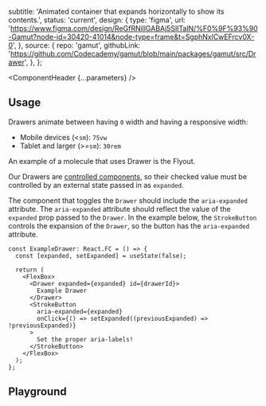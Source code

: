 


  subtitle:
    'Animated container that expands horizontally to show its contents.',
  status: 'current',
  design: {
    type: 'figma',
    url: 'https://www.figma.com/design/ReGfRNillGABAj5SlITalN/%F0%9F%93%90-Gamut?node-id=30420-41014&node-type=frame&t=SgphNxlCwEFrcv0X-0',
  },
  source: {
    repo: 'gamut',
    githubLink:
      'https://github.com/Codecademy/gamut/blob/main/packages/gamut/src/Drawer',
  },
};

<Meta of={DrawerStories} />

<ComponentHeader {...parameters} />

## Usage

Drawers animate between having `0` width and having a responsive width:

- Mobile devices (&lt;`sm`): `75vw`
- Tablet and larger (&gt;=`sm`): `30rem`

An example of a molecule that uses Drawer is the <LinkTo id="Molecules/Flyout">Flyout</LinkTo>.

Our Drawers are [controlled components](https://reactjs.org/docs/forms.html#controlled-components), so their checked value must be controlled by an external state passed in as `expanded`.

The component that toggles the `Drawer` should include the `aria-expanded` attribute. The `aria-expanded` attribute should reflect the value of the `expanded` prop passed to the `Drawer`. In the example below, the `StrokeButton` controls the expansion of the `Drawer`, so the button has the `aria-expanded` attribute.

```tsx
const ExampleDrawer: React.FC = () => {
  const [expanded, setExpanded] = useState(false);

  return (
    <FlexBox>
      <Drawer expanded={expanded} id={drawerId}>
        Example Drawer
      </Drawer>
      <StrokeButton
        aria-expanded={expanded}
        onClick={() => setExpanded((previousExpanded) => !previousExpanded)}
      >
        Set the proper aria-labels!
      </StrokeButton>
    </FlexBox>
  );
};
```

## Playground

<Canvas sourceState="shown" of={DrawerStories.Default} />

<Controls />
